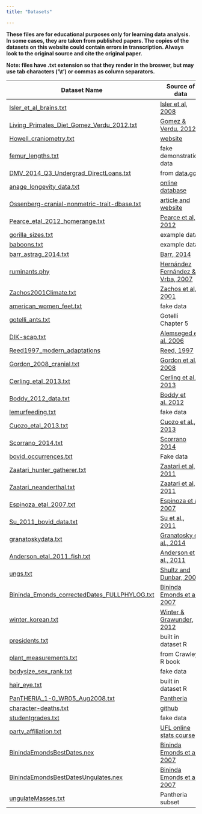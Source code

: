 ```yaml
---
title: "Datasets"

---
```


**These files are for educational purposes only for learning data analysis. In some cases, they are taken from published papers. The copies of the datasets on this website could contain errors in transcription.  Always look to the original source and cite the original paper.**

**Note: files have .txt extension so that they render in the broswer, but may use tab characters ('\\t') or commas as column separators.**

Dataset Name | Source of data
-------------------------------------  | ------------------------------------
[Isler_et_al_brains.txt](datasets/Isler_et_al_brains.txt) | [Isler et al, 2008](http://dx.doi.org/10.1016/j.jhevol.2008.08.004)
[Living_Primates_Diet_Gomez_Verdu_2012.txt](datasets/Living_Primates_Diet_Gomez_Verdu_2012.txt) | [Gomez & Verdu, 2012](http://dx.doi.org/10.1093/sysbio/syr127)
[Howell_craniometry.txt](datasets/Howell_craniometry.txt) | [website](http://web.utk.edu/~auerbach/HOWL.htm)
[femur_lengths.txt](datasets/femur_lengths.txt) | fake demonstration data
[DMV_2014_Q3_Undergrad_DirectLoans.txt](datasets/DMV_2014_Q3_Undergrad_DirectLoans.txt) | from [data.gov](http://data.gov)
[anage_longevity_data.txt](datasets/anage_longevity_data.txt) | [online database](http://genomics.senescence.info/species/)
[Ossenberg-cranial-nonmetric-trait-dbase.txt](datasets/Ossenberg-cranial-nonmetric-trait-dbase.txt) | [article and website](http://dx.doi.org/10.1002/ajpa.22377)
[Pearce_etal_2012_homerange.txt](datasets/Pearce_etal_2012_homerange.txt) | [Pearce et al, 2012](http://dx.doi.org/10.1098/rspb.2012.2122)
[gorilla_sizes.txt](datasets/gorilla_sizes.txt) | example data
[baboons.txt](datasets/baboons.txt) | example data
[barr_astrag_2014.txt](datasets/barr_astrag_2014.txt) | [Barr, 2014](http://dx.doi.org/10.1002/jmor.20279)
[ruminants.phy](datasets/ruminants.phy) | [Hernández Fernández & Vrba, 2007](http://dx.doi.org/10.1017/S1464793104006670)
[Zachos2001Climate.txt](datasets/Zachos2001Climate.txt) | [Zachos et al, 2001](http://dx.doi.org/10.1126/science.1059412)
[american_women_feet.txt](datasets/american_women_feet.txt) | fake data
[gotelli_ants.txt](datasets/gotelli_ants.txt) | Gotelli Chapter 5
[DIK-scap.txt](datasets/DIK-scap.txt) | [Alemseged et al, 2006](http://dx.doi.org/10.1038/nature05047)
[Reed1997_modern_adaptations](datasets/Reed1997_modern_adaptations.txt) | [Reed, 1997](http://dx.doi.org/10.1006/jhev.1996.0106)
[Gordon_2008_cranial.txt](datasets/Gordon_2008_cranial.txt) | [Gordon et al., 2008](http://www.pnas.org/content/105/12/4650.abstract)
[Cerling_etal_2013.txt](datasets/Cerling_etal_2013.txt) | [Cerling et al., 2013](http://dx.doi.org/10.1073/pnas.1222571110)
[Boddy_2012_data.txt](datasets/Boddy_2012_data.txt) | [Boddy et al. 2012](http://dx.doi.org/10.1111/j.1420-9101.2012.02491.x)
[lemurfeeding.txt](datasets/lemurfeeding.txt) | fake data
[Cuozo_etal_2013.txt](datasets/Cuozo_etal_2013.txt) | [Cuozo et al., 2013](http://dx.doi.org/10.1016/j.jhevol.2012.08.007)
[Scorrano_2014.txt](datasets/Scorrano_2014.txt) | [Scorrano 2014](http://dx.doi.org/10.1002/ajpa.22517)
[bovid_occurrences.txt](datasets/bovid_occurrences.txt) |  Fake data
[Zaatari_hunter_gatherer.txt](datasets/Zaatari_hunter_gatherer.txt) | [Zaatari et al, 2011](http://dx.doi.org/10.1016/j.jhevol.2011.05.004)
[Zaatari_neanderthal.txt](datasets/Zaatari_neanderthal.txt) | [Zaatari et al, 2011](http://dx.doi.org/10.1016/j.jhevol.2011.05.004)
[Espinoza_etal_2007.txt](datasets/Espinoza_etal_2007.txt) | [Espinoza et al 2007](dx.doi.org/10.1111/j.1475-4754.2007.00328.x)
[Su_2011_bovid_data.txt](datasets/Su_2011_bovid_data.txt) | [Su et al., 2011](readings_pdf/Su_etal_2011.pdf)
[granatoskydata.txt](datasets/granatoskydata.txt) | [Granatosky et al., 2014](http://dx.doi.org/10.1016/j.jhevol.2014.06.011)
[Anderson_etal_2011_fish.txt](datasets/Anderson_etal_2011_fish.txt) | [Anderson et al., 2011](http://dx.doi.org/10.1038/nature10207)  
[ungs.txt](datasets/ungs.txt) | [Shultz and Dunbar, 2006](http://dx.doi.org/10.1098/rspb.2005.3283)
[Bininda_Emonds_correctedDates_FULLPHYLOG.txt](datasets/Bininda_Emonds_correctedDates_FULLPHYLOG.txt) | [Bininda Emonds et al., 2007](http://dx.doi.org/10.1038/nature05634)
[winter_korean.txt](datasets/winter_korean.txt) | [Winter & Grawunder, 2012](http://dx.doi.org/10.1016/j.wocn.2012.08.006)
[presidents.txt](datasets/presidents.txt) | built in dataset R
[plant_measurements.txt](datasets/plant_measurements.txt) | from Crawley R book
[bodysize_sex_rank.txt](datasets/bodysize_sex_rank.txt) | fake data
[hair_eye.txt](datasets/hair_eye.txt) | built in dataset R
[PanTHERIA_1-0_WR05_Aug2008.txt](datasets/PanTHERIA_1-0_WR05_Aug2008.txt) | [Pantheria](http://esapubs.org/Archive/ecol/E090/184/metadata.htm) 
[character-deaths.txt](datasets/character-deaths.txt) | [github](https://github.com/ceebu/GOT-from-Kaggle/blob/master/character-deaths.csv)
[studentgrades.txt](datasets/studentgrades.txt) | fake data
[party_affiliation.txt](datasets/party_affilitation.txt) | [UFL online stats course](http://www.stat.ufl.edu/~presnell/Courses/sta4504-2000sp/R/R-CDA.pdf)
[BinindaEmondsBestDates.nex](datasets/BinindaEmondsBestDates.nex) |  [Bininda Emonds et al., 2007](http://dx.doi.org/10.1038/nature05634)
[BinindaEmondsBestDatesUngulates.nex](datasets/BinindaEmondsBestDatesUngulates.nex) | [Bininda Emonds et al., 2007](http://dx.doi.org/10.1038/nature05634)
[ungulateMasses.txt](datasets/ungulateMasses.txt) | Pantheria subset

<!--[test_data_chimp.txt](datasets/test_data_chimp.txt) | fake data
[test_regression_data.txt](datasets/test_regression_data.txt) | fake data-->